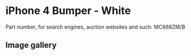 
# iPhone 4 Bumper - White

Part number, for search engines, auction websites and such: MC668ZM/B

## Image gallery

<div style={{ width: '100%', maxWidth: '768px' }}>
<GalleryComponent
    images={[
      {
        original: "/everysource/MC668.webp",
        thumbnail: "/everypreview/MC668.webp",
      },
      {
        original: "/everysource/MC668_AV1.webp",
        thumbnail: "/everypreview/MC668_AV1.webp",
      },
      {
        original: "/everysource/MC668_AV2.webp",
        thumbnail: "/everypreview/MC668_AV2.webp",
      },
      {
        original: "/everysource/MC668_AV3.webp",
        thumbnail: "/everypreview/MC668_AV3.webp",
      },
      {
        original: "/everysource/MC668_AV4.webp",
        thumbnail: "/everypreview/MC668_AV4.webp",
      },
      {
        original: "/everysource/MC668_AV5.webp",
        thumbnail: "/everypreview/MC668_AV5.webp",
      }
    ]}
  />
</div>